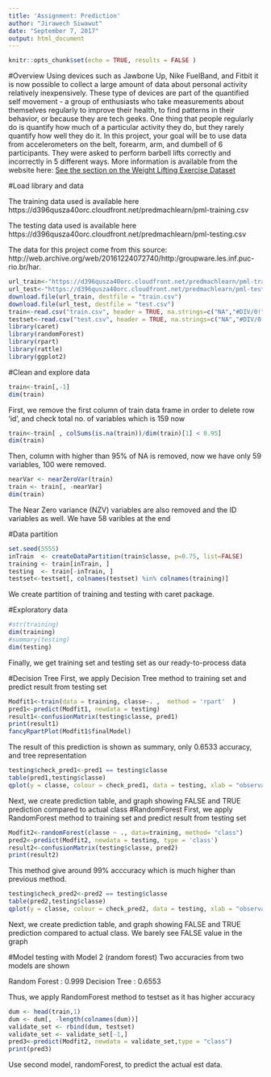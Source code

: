 ```yaml
---
title: 'Assignment: Prediction'
author: "Jirawech Siwawut"
date: "September 7, 2017"
output: html_document
---
```


```r
knitr::opts_chunk$set(echo = TRUE, results = FALSE )
```

#Overview
  Using devices such as Jawbone Up, Nike FuelBand, and Fitbit it is now possible to collect a large amount of data about personal activity relatively inexpensively. These type of devices are part of the quantified self movement - a group of enthusiasts who take measurements about themselves regularly to improve their health, to find patterns in their behavior, or because they are tech geeks. One thing that people regularly do is quantify how much of a particular activity they do, but they rarely quantify how well they do it. In this project, your goal will be to use data from accelerometers on the belt, forearm, arm, and dumbell of 6 participants. They were asked to perform barbell lifts correctly and incorrectly in 5 different ways. More information is available from the website here:
[See the section on the Weight Lifting Exercise Dataset](http://web.archive.org/web/20161224072740/http:/groupware.les.inf.puc-rio.br/har)


#Load library and data

The training data used is available here
https://d396qusza40orc.cloudfront.net/predmachlearn/pml-training.csv

The testing data used is available here
https://d396qusza40orc.cloudfront.net/predmachlearn/pml-testing.csv

The data for this project come from this source: http://web.archive.org/web/20161224072740/http:/groupware.les.inf.puc-rio.br/har.



```r
url_train<-"https://d396qusza40orc.cloudfront.net/predmachlearn/pml-training.csv"
url_test<-"https://d396qusza40orc.cloudfront.net/predmachlearn/pml-testing.csv"
download.file(url_train, destfile = "train.csv")
download.file(url_test, destfile = "test.csv")
train<-read.csv("train.csv", header = TRUE, na.strings=c("NA","#DIV/0!",""))
testset<-read.csv("test.csv", header = TRUE, na.strings=c("NA","#DIV/0!",""))
library(caret)
library(randomForest)
library(rpart)
library(rattle)
library(ggplot2)
```

#Clean and explore data
```r
train<-train[,-1]
dim(train)
```
First, we remove the first column of train data frame in order to delete row 'id', and check total no. of variables which is 159 now

```r
train<-train[ , colSums(is.na(train))/dim(train)[1] < 0.95]
dim(train)
```
Then, column with higher than 95% of NA is removed, now we have only 59 variables, 100 were removed.

```r
nearVar <- nearZeroVar(train)
train <- train[, -nearVar]
dim(train)
```
The Near Zero variance (NZV) variables are also removed and the ID variables as well. We have 58 varibles at the end

#Data partition
```r
set.seed(5555)
inTrain  <- createDataPartition(train$classe, p=0.75, list=FALSE)
training <- train[inTrain, ]
testing  <- train[-inTrain, ]
testset<-testset[, colnames(testset) %in% colnames(training)]
```
We create partition of training and testing with caret package. 

#Exploratory data 
```r
#str(training)
dim(training)
#summary(testing)
dim(testing)

```

Finally, we get training set and testing set as our ready-to-process data

#Decision Tree
First, we apply Decision Tree method to training set and predict result from testing set
```r
Modfit1<-train(data = training, classe~. ,  method = 'rpart'  )
pred1<-predict(Modfit1, newdata = testing)
result1<-confusionMatrix(testing$classe, pred1)
print(result1)
fancyRpartPlot(Modfit1$finalModel)


```

The result of this prediction is shown as summary, only 0.6533 accuracy, and tree representation


```r
testing$check_pred1<-pred1 == testing$classe
table(pred1,testing$classe)
qplot(y = classe, colour = check_pred1, data = testing, xlab = "observation at ith")
```
Next, we create prediction table, and graph showing FALSE and TRUE prediction compared to actual class
#RandomForest
First, we apply RandomForest method to training set and predict result from testing set
```r
Modfit2<-randomForest(classe ~ ., data=training, method= "class")
pred2<-predict(Modfit2, newdata = testing, type = 'class')
result2<-confusionMatrix(testing$classe, pred2)
print(result2)
```
This method give around 99% acccuracy which is much higher than previous method.

```r
testing$check_pred2<-pred2 == testing$classe
table(pred2,testing$classe)
qplot(y = classe, colour = check_pred2, data = testing, xlab = "observation at ith")
```
Next, we create prediction table, and graph showing FALSE and TRUE prediction compared to actual class. We barely see FALSE value in the graph

#Model testing with Model 2 (random forest)
Two accuracies from two models are shown

Random Forest : 0.999
Decision Tree : 0.6553

Thus, we apply RandomForest method to testset as it has higher accuracy

```r
dum <- head(train,1)
dum <- dum[, -length(colnames(dum))]
validate_set <- rbind(dum, testset)
validate_set <- validate_set[-1,] 
pred3<-predict(Modfit2, newdata = validate_set,type = "class")
print(pred3)
```
Use second model, randomForest, to predict the actual est data.



